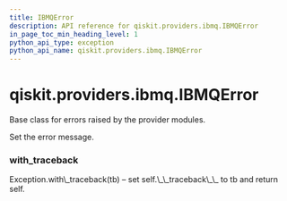 ```yaml
---
title: IBMQError
description: API reference for qiskit.providers.ibmq.IBMQError
in_page_toc_min_heading_level: 1
python_api_type: exception
python_api_name: qiskit.providers.ibmq.IBMQError
---
```


# qiskit.providers.ibmq.IBMQError

<Class id="qiskit.providers.ibmq.IBMQError" isDedicatedPage={true} github="https://github.com/qiskit/qiskit-ibmq-provider/tree/stable/0.14/qiskit/providers/ibmq/exceptions.py" signature="IBMQError(*message)">
  Base class for errors raised by the provider modules.

  Set the error message.

  ### with\_traceback

  <Function id="qiskit.providers.ibmq.IBMQError.with_traceback" signature="with_traceback()">
    Exception.with\_traceback(tb) – set self.\_\_traceback\_\_ to tb and return self.
  </Function>
</Class>

